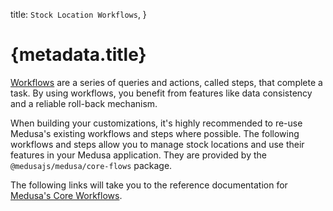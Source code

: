 
  title: `Stock Location Workflows`,
}

# {metadata.title}

[Workflows](!docs!/learn/fundamentals/workflows) are a series of queries and actions, called steps, that complete a task. By using workflows, you benefit from features like data consistency and a reliable roll-back mechanism.

When building your customizations, it's highly recommended to re-use Medusa's existing workflows and steps where possible. The following workflows and steps allow you to manage stock locations and use their features in your Medusa application. They are provided by the `@medusajs/medusa/core-flows` package.

The following links will take you to the reference documentation for [Medusa's Core Workflows](/medusa-workflows-reference).

<ChildDocs type="item" defaultItemsPerRow={2} />